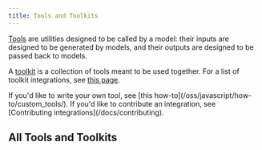 ```yaml
---
title: Tools and Toolkits
---
```


[Tools](/oss/javascript/concepts/tools) are utilities designed to be called by a model: their inputs are designed to be generated by models, and their outputs are designed to be passed back to models.

A [toolkit](/oss/javascript/concepts/tools/#toolkits) is a collection of tools meant to be used together. For a list of toolkit integrations, see [this page](/oss/javascript/integrations/toolkits/).

<Info>
If you'd like to write your own tool, see [this how-to](/oss/javascript/how-to/custom_tools/). If you'd like to contribute an integration, see [Contributing integrations](/docs/contributing).
</Info>

## All Tools and Toolkits

<Columns cols={3}>
  <Card
    title="Azure Container Apps Dynamic Sessions"
    icon="link"
    href="/oss/javascript/integrations/tools/azure_dynamic_sessions"
    arrow="true"
    cta="View guide"
  >
  </Card>
  <Card
    title="Connery Action Tool"
    icon="link"
    href="/oss/javascript/integrations/tools/connery"
    arrow="true"
    cta="View guide"
  >
  </Card>
  <Card
    title="Dall-E Tool"
    icon="link"
    href="/oss/javascript/integrations/tools/dalle"
    arrow="true"
    cta="View guide"
  >
  </Card>
  <Card
    title="Discord Tool"
    icon="link"
    href="/oss/javascript/integrations/tools/discord"
    arrow="true"
    cta="View guide"
  >
  </Card>
  <Card
    title="DuckDuckGoSearch"
    icon="link"
    href="/oss/javascript/integrations/tools/duckduckgo_search"
    arrow="true"
    cta="View guide"
  >
  </Card>
  <Card
    title="ExaSearchResults"
    icon="link"
    href="/oss/javascript/integrations/tools/exa_search"
    arrow="true"
    cta="View guide"
  >
  </Card>
  <Card
    title="Gmail Tool"
    icon="link"
    href="/oss/javascript/integrations/tools/gmail"
    arrow="true"
    cta="View guide"
  >
  </Card>
  <Card
    title="GOAT"
    icon="link"
    href="/oss/javascript/integrations/tools/goat"
    arrow="true"
    cta="View guide"
  >
  </Card>
  <Card
    title="Google Calendar Tool"
    icon="link"
    href="/oss/javascript/integrations/tools/google_calendar"
    arrow="true"
    cta="View guide"
  >
  </Card>
  <Card
    title="Google Places Tool"
    icon="link"
    href="/oss/javascript/integrations/tools/google_places"
    arrow="true"
    cta="View guide"
  >
  </Card>
  <Card
    title="Google Routes Tool"
    icon="link"
    href="/oss/javascript/integrations/tools/google_routes"
    arrow="true"
    cta="View guide"
  >
  </Card>
  <Card
    title="Google Scholar"
    icon="link"
    href="/oss/javascript/integrations/tools/google_scholar"
    arrow="true"
    cta="View guide"
  >
  </Card>
  <Card
    title="Google Trends Tool"
    icon="link"
    href="/oss/javascript/integrations/tools/google_trends"
    arrow="true"
    cta="View guide"
  >
  </Card>
  <Card
    title="JigsawStack Tool"
    icon="link"
    href="/oss/javascript/integrations/tools/jigsawstack"
    arrow="true"
    cta="View guide"
  >
  </Card>
  <Card
    title="Agent with AWS Lambda"
    icon="link"
    href="/oss/javascript/integrations/tools/lambda_agent"
    arrow="true"
    cta="View guide"
  >
  </Card>
  <Card
    title="Python interpreter tool"
    icon="link"
    href="/oss/javascript/integrations/tools/pyinterpreter"
    arrow="true"
    cta="View guide"
  >
  </Card>
  <Card
    title="SearchApi tool"
    icon="link"
    href="/oss/javascript/integrations/tools/searchapi"
    arrow="true"
    cta="View guide"
  >
  </Card>
  <Card
    title="Searxng Search tool"
    icon="link"
    href="/oss/javascript/integrations/tools/searxng"
    arrow="true"
    cta="View guide"
  >
  </Card>
  <Card
    title="SerpAPI"
    icon="link"
    href="/oss/javascript/integrations/tools/serpapi"
    arrow="true"
    cta="View guide"
  >
  </Card>
  <Card
    title="StackExchange Tool"
    icon="link"
    href="/oss/javascript/integrations/tools/stackexchange"
    arrow="true"
    cta="View guide"
  >
  </Card>
  <Card
    title="Stagehand AI Web Automation Toolkit"
    icon="link"
    href="/oss/javascript/integrations/tools/stagehand"
    arrow="true"
    cta="View guide"
  >
  </Card>
  <Card
    title="Tavily Crawl"
    icon="link"
    href="/oss/javascript/integrations/tools/tavily_crawl"
    arrow="true"
    cta="View guide"
  >
  </Card>
  <Card
    title="Tavily Extract"
    icon="link"
    href="/oss/javascript/integrations/tools/tavily_extract"
    arrow="true"
    cta="View guide"
  >
  </Card>
  <Card
    title="Tavily Map"
    icon="link"
    href="/oss/javascript/integrations/tools/tavily_map"
    arrow="true"
    cta="View guide"
  >
  </Card>
  <Card
    title="Tavily Search"
    icon="link"
    href="/oss/javascript/integrations/tools/tavily_search"
    arrow="true"
    cta="View guide"
  >
  </Card>
  <Card
    title="Web Browser Tool"
    icon="link"
    href="/oss/javascript/integrations/tools/webbrowser"
    arrow="true"
    cta="View guide"
  >
  </Card>
  <Card
    title="Wikipedia tool"
    icon="link"
    href="/oss/javascript/integrations/tools/wikipedia"
    arrow="true"
    cta="View guide"
  >
  </Card>
  <Card
    title="WolframAlpha Tool"
    icon="link"
    href="/oss/javascript/integrations/tools/wolframalpha"
    arrow="true"
    cta="View guide"
  >
  </Card>
</Columns>
